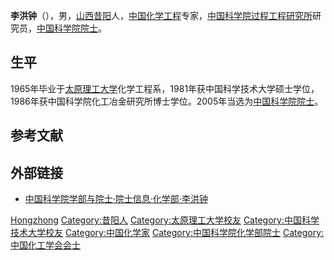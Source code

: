 '''李洪钟'''（{{bd|1941年|||}}），男，[[山西|山西]][[昔阳|昔阳]]人，[[中华人民共和国|中国]][[化学工程|化学工程]]专家，[[中国科学院过程工程研究所|中国科学院过程工程研究所]]研究员，[[中国科学院院士|中国科学院院士]]。

== 生平 ==
1965年毕业于[[太原理工大学|太原理工大学]]化学工程系，1981年获中国科学技术大学硕士学位，1986年获中国科学院化工冶金研究所博士学位。2005年当选为[[中国科学院院士|中国科学院院士]]。

== 参考文献 ==
{{reflist}}

== 外部链接 ==
* [https://web.archive.org/web/20120427015018/http://sourcedb.cas.cn/sourcedb_ad_cas/zw2/ysxx/hxb/ 中国科学院学部与院士·院士信息·化学部·李洪钟]

{{中国科学家小作品}}
{{中国化工学会会士}}
{{中国科学院化学部院士}}

{{Authority control}}
{{DEFAULTSORT:Li}}
[[Category:李姓|Hongzhong]]
[[Category:昔阳人|Category:昔阳人]]
[[Category:太原理工大学校友|Category:太原理工大学校友]]
[[Category:中国科学技术大学校友|Category:中国科学技术大学校友]]
[[Category:中国化学家|Category:中国化学家]]
[[Category:中国科学院化学部院士|Category:中国科学院化学部院士]]
[[Category:中国化工学会会士|Category:中国化工学会会士]]